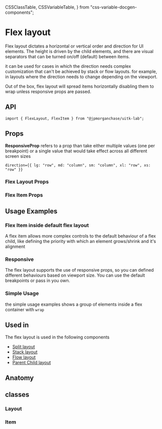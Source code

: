   CSSClassTable,
  CSSVariableTable,
} from "css-variable-docgen-components";

<Meta title="Layout/Docs/Core/FlexLayout" component={FlexLayout} />

# Flex layout

Flex layout dictates a horizontal or vertical order and direction for UI elements.
The height is driven by the child elements, and there are visual separators that can be turned on/off (default) between items.

it can be used for cases in which the direction needs complex customization that can't be achieved by stack or flow layouts.
for example, in layouts where the direction needs to change depending on the viewport.

Out of the box, flex layout will spread items horizontally disabling them to wrap unless responsive props are passed.

<Canvas>
  <Story id="layout-core-flexlayout--default-flex-layout" />
</Canvas>

## API

```
import { FlexLayout, FlexItem } from "@jpmorganchase/uitk-lab";
```

## Props

**ResponsiveProp** refers to a prop than take either multiple values (one per breakpoint) or a single value that would take effect across all different screen sizes

```
direction={{ lg: "row", md: "column", sm: "column", xl: "row", xs: "row" }}
```

### Flex Layout Props

<ArgsTable of={FlexLayout} />

### Flex Item Props

<ArgsTable of={FlexItem} />

## Usage Examples

### Flex Item inside default flex layout

A flex item allows more complex controls to the default behaviour of a flex child, like defining the priority with which an element grows/shrink and it's alignment

<Canvas>
  <Story id="layout-core-flexlayout-flexitem--flex-item-wrapper" />
</Canvas>

### Responsive

The flex layout supports the use of responsive props, so you can defined different behaviours based on viewport size.
You can use the default breakpoints or pass in you own.

<Canvas>
  <Story id="layout-core-flexlayout--toolkit-flex-layout-responsive" />
</Canvas>

### Simple Usage

the simple usage examples shows a group of elements inside a flex container with `wrap`

<Canvas>
  <Story id="layout-core-flexlayout--flex-layout-simple-usage" />
</Canvas>

## Used in

The flex layout is used in the following components

- [Split layout](?path=/docs/layout-docs-lab-splitlayout--page)
- [Stack layout](?path=/docs/layout-docs-core-stacklayout--page)
- [Flow layout](?path=/docs/layout-docs-core-flowlayout--page)
- [Parent Child layout](?path=/docs/layout-docs-lab-parentchildlayout--page)

## Anatomy

<Canvas>
  <ComponentAnatomy showLegend>
    <FlexLayout>
      <FlexItem></FlexItem>
    </FlexLayout>
  </ComponentAnatomy>
</Canvas>

## classes

### Layout

<CSSClassTable of={FlexLayout} />

### Item

<CSSClassTable of={FlexItem} />
